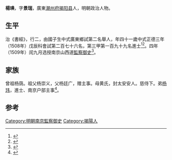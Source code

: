 {{明清人物信息框
| 姓名 = 楊琠
| 原名 =
| 圖片名稱= 
| 圖片大小 =
| 圖片說明 = 
| 最高職務 =南京山西道御史
| 國家 = 大明 
| 爵位 =
| 籍貫 = [[广东|广东]][[潮州府|潮州府]][[揭陽縣|揭陽縣]]
| 族裔 = 
| 字號 = 
| 諡號 =
| 出生日期 = 十月初四日
| 出生地點 = 
| 逝世日期 = 卒年不詳 
| 逝世地點 =
| 墓葬 =
| 配偶 = 娶陸氏
| 親屬 = 
| 出身 =
* 
* 正德三年戊辰科進士
| 經歷 =
| 著作 = 
}}
'''楊琠'''{{BD|1468年||？年||}}，字'''景瑞'''，廣東[[潮州府|潮州府]][[揭阳县|揭阳县]]人，明朝政治人物。

==生平== 
治《書經》，行二，由國子生中式廣東鄉試第二名舉人，年四十一歲中式正德三年（1508年）戊辰科會試第二百七十六名，第三甲第一百九十九名進士<ref>{{Cite book|title=《皇明贡举考》卷五|last=（明）[[张朝瑞|张朝瑞]]|first=|publisher=《续修四库全书》史部第828册|year=|isbn=|location=|pages=}}</ref><ref>{{Cite book|title=贡举志五种 上|last=鲁小俊，江俊伟著|first=|publisher=武汉：武汉大学出版社|year=2009|isbn=978-7-307-07043-1|location=|pages=}}</ref>。四年（1509年）闰九月选授南京山西道[[監察御史|監察御史]]<ref>{{cite news|title=明朝潮州府文进士名录|url=http://zt.czonline.net/2010wenhua/txcr/chaorendongtai/kejiao/2010-12-02/31625.html|accessdate=2013-08-07|newspaper=潮州热线|archive-url=https://web.archive.org/web/20131004220414/http://zt.czonline.net/2010wenhua/txcr/chaorendongtai/kejiao/2010-12-02/31625.html|archive-date=2013-10-04|dead-url=yes}}</ref>。

==家族== 
曾祖杨荫。祖父杨崇义，父杨廷广，赠主事。母黄氏，封太安安人。慈侍下。弟[[杨玮|杨玮]]，進士、南京户部主事<ref>{{Cite book|title=天一阁藏明代科举录选刊 登科录 点校本|last=龚延明主编|first=|publisher=宁波出版社|year=2016|isbn=978-7-5526-2320-8|location=宁波|pages=|quote=《天一閣藏明代科舉錄選刊.登科錄》之《正德三年戊辰科進士登科録》}}</ref>。

==参考==
{{reflist}}
{{明朝人物小作品}}
{{正德三年戊辰科殿試金榜}}
{{DEFAULTSORT:Yang楊}}
[[Category:明朝南京監察御史|Category:明朝南京監察御史]]
[[Category:揭陽人|Category:揭陽人]]